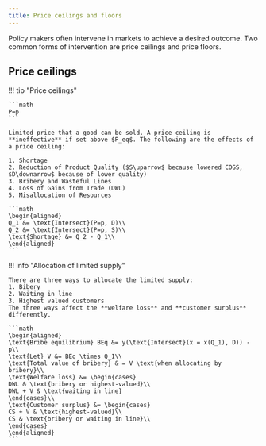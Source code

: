 ```yaml
---
title: Price ceilings and floors
---
```


Policy makers often intervene in markets to achieve a desired outcome. Two common forms of intervention are price ceilings and price floors.

## Price ceilings


!!! tip "Price ceilings"

    ```math
    P=p
    ```
    
    Limited price that a good can be sold. A price ceiling is **ineffective** if set above $P_eq$. The following are the effects of a price ceiling:

    1. Shortage
    2. Reduction of Product Quality ($S\uparrow$ because lowered COGS, $D\downarrow$ because of lower quality)
    3. Bribery and Wasteful Lines
    4. Loss of Gains from Trade (DWL)
    5. Misallocation of Resources

    ```math
    \begin{aligned}
    Q_1 &= \text{Intersect}(P=p, D)\\
    Q_2 &= \text{Intersect}(P=p, S)\\
    \text{Shortage} &= Q_2 - Q_1\\
    \end{aligned}
    ```

!!! info "Allocation of limited supply"

    There are three ways to allocate the limited supply:
    1. Bibery
    2. Waiting in line
    3. Highest valued customers
    The three ways affect the **welfare loss** and **customer surplus** differently.

    ```math
    \begin{aligned}
    \text{Bribe equilibrium} BEq &= y(\text{Intersect}(x = x(Q_1), D)) - p\\
    \text{Let} V &= BEq \times Q_1\\
    \text{Total value of bribery} & = V \text{when allocating by bribery}\\
    \text{Welfare loss} &= \begin{cases}
    DWL & \text{bribery or highest-valued}\\
    DWL + V & \text{waiting in line}
    \end{cases}\\
    \text{Customer surplus} &= \begin{cases}
    CS + V & \text{highest-valued}\\
    CS & \text{bribery or waiting in line}\\
    \end{cases}
    \end{aligned}
    ```